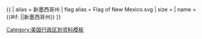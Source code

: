 {{ {{{1<noinclude>|country showdata</noinclude>}}}
| alias = 新墨西哥州
| flag alias = Flag of New Mexico.svg
| size = {{{size|}}}
| name = {{#if: {{{name|}}}|{{{name|}}}|新墨西哥州}}
}}<noinclude>
[[Category:美国行政区划资料模板]]
</noinclude>